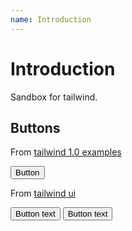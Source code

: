 ```yaml
---
name: Introduction
---
```



# Introduction

Sandbox for tailwind.

## Buttons

From [tailwind 1.0 examples](https://v1.tailwindcss.com/components/buttons)

<Playground>
  <button class="bg-blue-500 hover:bg-blue-700 text-white font-bold py-2 px-4 rounded">
    Button
  </button>
</Playground>

From [tailwind ui](https://tailwindui.com/components/application-ui/elements/buttons)

<Playground>
  <div class="flex flex-row justify-around">
    <button
      type="button"
      className="inline-flex items-center px-2.5 py-1.5 border border-transparent text-xs font-medium rounded shadow-sm text-white bg-indigo-600 hover:bg-indigo-700 focus:outline-none focus:ring-2 focus:ring-offset-2 focus:ring-indigo-500"
    >
      Button text
    </button>
    <button
      type="button"
      className="inline-flex items-center px-3 py-2 border border-transparent text-sm leading-4 font-medium rounded-md shadow-sm text-white bg-indigo-600 hover:bg-indigo-700 focus:outline-none focus:ring-2 focus:ring-offset-2 focus:ring-indigo-500"
    >
      Button text
    </button>
  </div>
</Playground>
